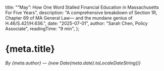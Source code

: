   title: "“May”: How One Word Stalled Financial Education in Massachusetts For Five Years",
  description: "A comprehensive breakdown of Section 1R, Chapter 69 of MA General Law— and the mundane genius of H.46/S.421/H.636.",
  date: "2025-07-01",
  author: "Sarah Chen, Policy Associate",
  readingTime: "9 min",
};

# {meta.title}

*By {meta.author} — {new Date(meta.date).toLocaleDateString()}*

